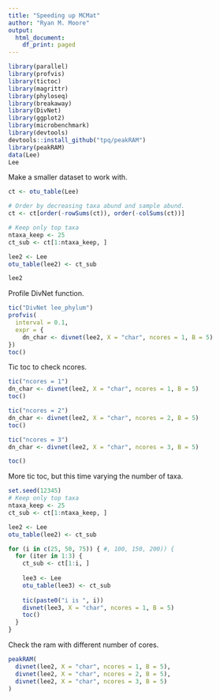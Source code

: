 ```yaml
---
title: "Speeding up MCMat"
author: "Ryan M. Moore"
output:
  html_document:
    df_print: paged
---
```


```r
library(parallel)
library(profvis)
library(tictoc)
library(magrittr)
library(phyloseq)
library(breakaway)
library(DivNet)
library(ggplot2)
library(microbenchmark)
library(devtools)
devtools::install_github("tpq/peakRAM")
library(peakRAM)
data(Lee)
Lee
```

Make a smaller dataset to work with.

```r
ct <- otu_table(Lee)

# Order by decreasing taxa abund and sample abund.
ct <- ct[order(-rowSums(ct)), order(-colSums(ct))]

# Keep only top taxa
ntaxa_keep <- 25
ct_sub <- ct[1:ntaxa_keep, ]

lee2 <- Lee
otu_table(lee2) <- ct_sub
```


```r
lee2
```

Profile DivNet function.

```r
tic("DivNet lee_phylum")
profvis(
  interval = 0.1,
  expr = {
    dn_char <- divnet(lee2, X = "char", ncores = 1, B = 5)
})
toc()
```

Tic toc to check ncores.

```r
tic("ncores = 1")
dn_char <- divnet(lee2, X = "char", ncores = 1, B = 5)
toc()

tic("ncores = 2")
dn_char <- divnet(lee2, X = "char", ncores = 2, B = 5)
toc()

tic("ncores = 3")
dn_char <- divnet(lee2, X = "char", ncores = 3, B = 5)

toc()
```

More tic toc, but this time varying the number of taxa.

```r
set.seed(12345)
# Keep only top taxa
ntaxa_keep <- 25
ct_sub <- ct[1:ntaxa_keep, ]

lee2 <- Lee
otu_table(lee2) <- ct_sub

for (i in c(25, 50, 75)) { #, 100, 150, 200)) {
  for (iter in 1:3) {
    ct_sub <- ct[1:i, ]
    
    lee3 <- Lee
    otu_table(lee3) <- ct_sub
    
    tic(paste0("i is ", i))
    divnet(lee3, X = "char", ncores = 1, B = 5)
    toc()
  }
}
```

Check the ram with different number of cores.

```r
peakRAM(
  divnet(lee2, X = "char", ncores = 1, B = 5),
  divnet(lee2, X = "char", ncores = 2, B = 5),
  divnet(lee2, X = "char", ncores = 3, B = 5)
)
```


